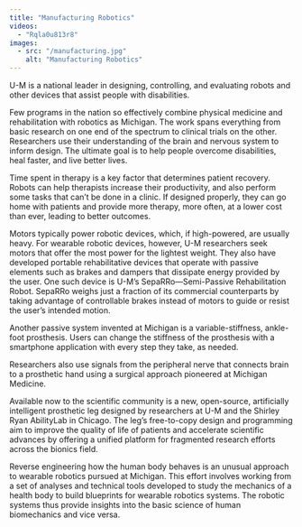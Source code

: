 ```yaml
---
title: "Manufacturing Robotics"
videos:
  - "Rqla0u813r8"
images:
  - src: "/manufacturing.jpg"
    alt: "Manufacturing Robotics"
---
```


U-M is a national leader in designing, controlling, and evaluating robots and other devices that assist people with disabilities. 


<VideoRight 
  url="https://youtu.be/Rqla0u813r8"
  caption="The Open Source Leg offers researchers an inexpensive common platform to work collectively toward better prosthetics." />

Few programs in the nation so effectively combine physical medicine and rehabilitation with robotics as Michigan. The work spans everything from basic research on one end of the spectrum to clinical trials on the other. Researchers use their understanding of the brain and nervous system to inform design. The ultimate goal is to help people overcome disabilities, heal faster, and live better lives.

Time spent in therapy is a key factor that determines patient recovery. Robots can help therapists increase their productivity, and also perform some tasks that can’t be done in a clinic. If designed properly, they can go home with patients and provide more therapy, more often, at a lower cost than ever, leading to better outcomes.

Motors typically power robotic devices, which, if high-powered, are usually heavy. For wearable robotic devices, however, U-M researchers seek motors that offer the most power for the lightest weight. They also have developed portable rehabilitative devices that operate with passive elements such as brakes and dampers that dissipate energy provided by the user. One such device is U-M’s SepaRRo—Semi-Passive Rehabilitation Robot. SepaRRo weighs just a fraction of its commercial counterparts by taking advantage of controllable brakes instead of motors to guide or resist the user’s intended motion. 

Another passive system invented at Michigan is a variable-stiffness, ankle-foot prosthesis. Users can change the stiffness of the prosthesis with a smartphone application with every step they take, as needed.

Researchers also use signals from the peripheral nerve that connects brain to a prosthetic hand using a surgical approach pioneered at Michigan Medicine.

Available now to the scientific community is a new, open-source, artificially intelligent prosthetic leg designed by researchers at U-M and the Shirley Ryan AbilityLab in Chicago. The leg’s free-to-copy design and programming aim to improve the quality of life of patients and accelerate scientific advances by offering a unified platform for fragmented research efforts across the bionics field.

Reverse engineering how the human body behaves is an unusual approach to wearable robotics pursued at Michigan. This effort involves working from a set of analyses and technical tools developed to study the mechanics of a health body to build blueprints for wearable robotics systems. The robotic systems thus provide insights into the basic science of human biomechanics and vice versa.